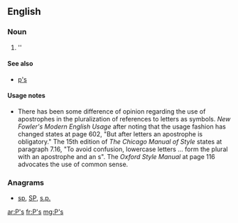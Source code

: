 {{also|Appendix:Variations of "ps"}}
==English==

===Noun===
{{head|en|plural}}

# ''{{plural of|P|lang=en}}

====See also====
* [[p's]]

====Usage notes====
* There has been some difference of opinion regarding the use of apostrophes in the pluralization of references to letters as symbols.  ''New Fowler's Modern English Usage'' after noting that the usage fashion has changed states at page 602, "But after letters an apostrophe is obligatory."    The 15th edition of ''The Chicago Manual of Style'' states at paragraph 7.16, "To avoid confusion, lowercase letters ... form the plural with an apostrophe and an s".  The ''Oxford Style Manual'' at page 116 advocates the use of common sense.

===Anagrams===
* [[sp#English|sp]], [[SP#English|SP]], [[s.p.#English|s.p.]]

[[ar:P's]]
[[fr:P's]]
[[mg:P's]]